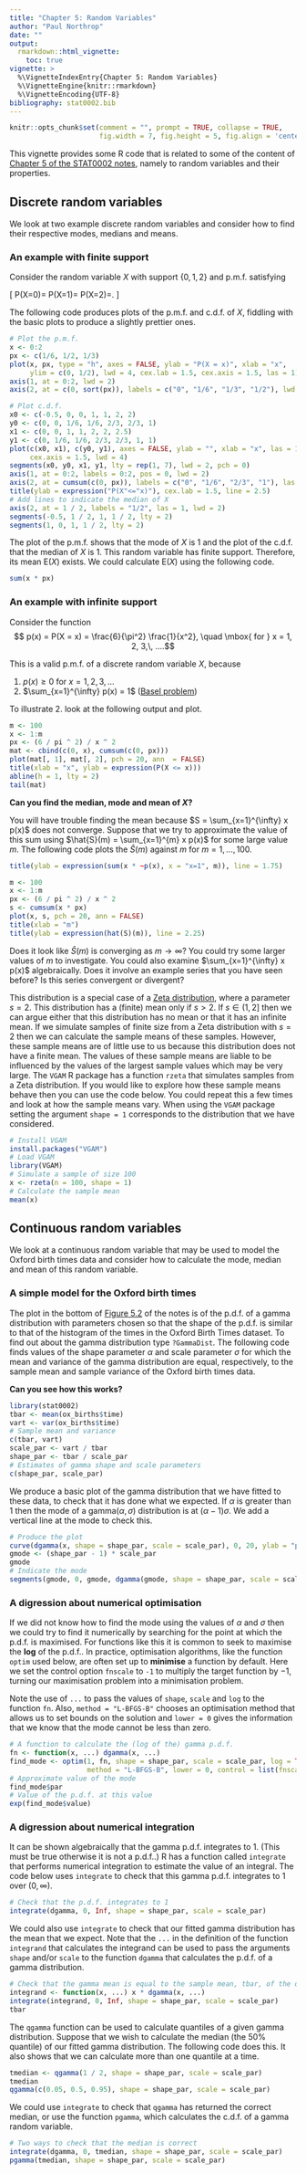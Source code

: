 ```yaml
---
title: "Chapter 5: Random Variables"
author: "Paul Northrop"
date: ""
output: 
  rmarkdown::html_vignette:
    toc: true
vignette: >
  %\VignetteIndexEntry{Chapter 5: Random Variables}
  %\VignetteEngine{knitr::rmarkdown}
  %\VignetteEncoding{UTF-8}
bibliography: stat0002.bib
---
```


```r
knitr::opts_chunk$set(comment = "", prompt = TRUE, collapse = TRUE,
                      fig.width = 7, fig.height = 5, fig.align = 'center')
```

This vignette provides some R code that is related to some of the content of [Chapter 5 of the STAT0002 notes](https://paulnorthrop.github.io/stat0002book/rvs.html), namely to random variables and their properties.

## Discrete random variables

We look at two example discrete random variables and consider how to find their respective modes, medians and means.

### An example with finite support

Consider the random variable $X$ with support $\{ 0, 1, 2 \}$ and p.m.f. satisfying

\[ P(X=0)=\frac16 \qquad  P(X=1)=\frac12 \qquad P(X=2)=\frac13. \]  

The following code produces plots of the p.m.f. and c.d.f. of $X$, fiddling with the basic plots to produce a slightly prettier ones.

```r
# Plot the p.m.f.
x <- 0:2
px <- c(1/6, 1/2, 1/3)
plot(x, px, type = "h", axes = FALSE, ylab = "P(X = x)", xlab = "x",
     ylim = c(0, 1/2), lwd = 4, cex.lab = 1.5, cex.axis = 1.5, las = 1)
axis(1, at = 0:2, lwd = 2)
axis(2, at = c(0, sort(px)), labels = c("0", "1/6", "1/3", "1/2"), lwd = 2)
```

```r
# Plot c.d.f.
x0 <- c(-0.5, 0, 0, 1, 1, 2, 2)
y0 <- c(0, 0, 1/6, 1/6, 2/3, 2/3, 1)
x1 <- c(0, 0, 1, 1, 2, 2, 2.5)
y1 <- c(0, 1/6, 1/6, 2/3, 2/3, 1, 1)
plot(c(x0, x1), c(y0, y1), axes = FALSE, ylab = "", xlab = "x", las = 1, type = "n", cex.lab = 1.5, 
     cex.axis = 1.5, lwd = 4)
segments(x0, y0, x1, y1, lty = rep(1, 7), lwd = 2, pch = 0)
axis(1, at = 0:2, labels = 0:2, pos = 0, lwd = 2)
axis(2, at = cumsum(c(0, px)), labels = c("0", "1/6", "2/3", "1"), las = 1, lwd = 2)
title(ylab = expression("P(X"<="x)"), cex.lab = 1.5, line = 2.5)
# Add lines to indicate the median of X
axis(2, at = 1 / 2, labels = "1/2", las = 1, lwd = 2)
segments(-0.5, 1 / 2, 1, 1 / 2, lty = 2)
segments(1, 0, 1, 1 / 2, lty = 2)
```

The plot of the p.m.f. shows that the mode of $X$ is 1 and the plot of the c.d.f. that the median of $X$ is 1. This random variable has finite support.  Therefore, its mean $\text{E}(X)$ exists.  We could calculate $\text{E}(X)$ using the following code.

```r
sum(x * px)
```

### An example with infinite support

Consider the function
$$ p(x) = P(X = x) = \frac{6}{\pi^2} \frac{1}{x^2}, \quad \mbox{ for } x = 1, 2, 3,\, ....$$

This is a valid p.m.f. of a discrete random variable $X$, because

1. $p(x) \geq 0$ for $x = 1, 2, 3,\, ...$
2. $\sum_{x=1}^{\infty} p(x) = 1$ ([Basel problem](https://en.wikipedia.org/wiki/Basel_problem))

To illustrate 2. look at the following output and plot.

```r
m <- 100
x <- 1:m
px <- (6 / pi ^ 2) / x ^ 2
mat <- cbind(c(0, x), cumsum(c(0, px)))
plot(mat[, 1], mat[, 2], pch = 20, ann  = FALSE)
title(xlab = "x", ylab = expression(P(X <= x)))
abline(h = 1, lty = 2)
tail(mat)
```

**Can you find the median, mode and mean of $X$?**

You will have trouble finding the mean because $S = \sum_{x=1}^{\infty} x p(x)$ does not converge.  Suppose that we try to approximate the value of this sum using $\hat{S}(m) = \sum_{x=1}^{m} x p(x)$ for some large value $m$.  The following code plots the $\hat{S}(m)$ against $m$ for $m = 1,..., 100$.

```r
title(ylab = expression(sum(x * ~p(x), x = "x=1", m)), line = 1.75)
```

```r
m <- 100
x <- 1:m
px <- (6 / pi ^ 2) / x ^ 2
s <- cumsum(x * px)
plot(x, s, pch = 20, ann = FALSE)
title(xlab = "m")
title(ylab = expression(hat(S)(m)), line = 2.25)
```

Does it look like $\hat{S}(m)$ is converging as $m \rightarrow \infty$? You could try some larger values of $m$ to investigate.  You could also examine $\sum_{x=1}^{\infty} x p(x)$ algebraically.  Does it involve an example series that you have seen before? Is this series convergent or divergent?

This distribution is a special case of a [Zeta distribution](https://en.wikipedia.org/wiki/Zeta_distribution), where a parameter $s= 2$.  This distribution has a (finite) mean only if $s > 2$. If $s \in (1, 2]$ then we can argue either that this distribution has no mean or that it has an infinite mean. If we simulate samples of finite size from a Zeta distribution with $s = 2$ then we can calculate the sample means of these samples.  However, these sample means are of little use to us because this distribution does not have a finite mean. The values of these sample means are liable to be influenced by the values of the largest sample values which may be very large.  The `VGAM` R package has a function `rzeta` that simulates samples from a Zeta distribution. If you would like to explore how these sample means behave then you can use the code below.  You could repeat this a few times and look at how the sample means vary. When using the `VGAM` package setting the argument `shape = 1` corresponds to the distribution that we have considered.

```r
# Install VGAM
install.packages("VGAM")
# Load VGAM
library(VGAM)
# Simulate a sample of size 100
x <- rzeta(n = 100, shape = 1)
# Calculate the sample mean
mean(x)
```

## Continuous random variables

We look at a continuous random variable that may be used to model the Oxford birth times data and consider how to calculate the mode, median and mean of this random variable.

### A simple model for the Oxford birth times

The plot in the bottom of [Figure 5.2](https://paulnorthrop.github.io/stat0002book/rvs.html#fig:oxshady) of the notes is of the p.d.f. of a gamma distribution with parameters chosen so that the shape of the p.d.f. is similar to that of the histogram of the times in the Oxford Birth Times dataset.  To find out about the gamma distribution type `?GammaDist`.  The following code finds values of the shape parameter $\alpha$ and scale parameter $\sigma$ for which the mean and variance of the gamma distribution are equal, respectively, to the sample mean and sample variance of the Oxford birth times data.  

**Can you see how this works?**

```r
library(stat0002)
tbar <- mean(ox_births$time)
vart <- var(ox_births$time)
# Sample mean and variance
c(tbar, vart)
scale_par <- vart / tbar
shape_par <- tbar / scale_par
# Estimates of gamma shape and scale parameters
c(shape_par, scale_par)
```

We produce a basic plot of the gamma distribution that we have fitted to these data, to check that it has done what we expected. If $\alpha$ is greater than 1 then the mode of a gamma($\alpha, \sigma$) distribution is at $(\alpha - 1) \sigma$. We add a vertical line at the mode to check this.

```r
# Produce the plot
curve(dgamma(x, shape = shape_par, scale = scale_par), 0, 20, ylab = "p.d.f.", xlab = "time (hours)")
gmode <- (shape_par - 1) * scale_par
gmode
# Indicate the mode
segments(gmode, 0, gmode, dgamma(gmode, shape = shape_par, scale = scale_par), lty =2)
```

### A digression about numerical optimisation

If we did not know how to find the mode using the values of $\alpha$ and $\sigma$ then we could try to find it numerically by searching for the point at which the p.d.f. is maximised. For functions like this it is common to seek to maximise the **log** of the p.d.f.. In practice, optimisation algorithms, like the function `optim` used below, are often set up to **minimise** a function by default.  Here we set the control option `fnscale` to `-1` to multiply the target function by $-1$, turning our maximisation problem into a minimisation problem.  

Note the use of `...` to pass the values of `shape`, `scale` and `log` to the function `fn`. Also, `method = "L-BFGS-B"` chooses an optimisation method that allows us to set bounds on the solution and `lower = 0` gives the information that we know that the mode cannot be less than zero.

```r
# A function to calculate the (log of the) gamma p.d.f.
fn <- function(x, ...) dgamma(x, ...)
find_mode <- optim(1, fn, shape = shape_par, scale = scale_par, log = TRUE, 
                   method = "L-BFGS-B", lower = 0, control = list(fnscale = -1))
# Approximate value of the mode
find_mode$par
# Value of the p.d.f. at this value
exp(find_mode$value)
```

### A digression about numerical integration

It can be shown algebraically that the gamma p.d.f. integrates to 1.  (This must be true otherwise it is not a p.d.f..) R has a function called `integrate` that performs numerical integration to estimate the value of an integral.  The code below uses `integrate` to check that this gamma p.d.f. integrates to 1 over $(0, \infty)$.

```r
# Check that the p.d.f. integrates to 1
integrate(dgamma, 0, Inf, shape = shape_par, scale = scale_par)
```

We could also use `integrate` to check that our fitted gamma distribution has the mean that we expect. Note that the `...` in the definition of the function `integrand` that calculates the integrand can be used to pass the arguments `shape` and/or `scale` to the function `dgamma` that calculates the p.d.f. of a gamma distribution.

```r
# Check that the gamma mean is equal to the sample mean, tbar, of the data
integrand <- function(x, ...) x * dgamma(x, ...)
integrate(integrand, 0, Inf, shape = shape_par, scale = scale_par)
tbar
```

The `qgamma` function can be used to calculate quantiles of a given gamma distribution.  Suppose that we wish to calculate the median (the $50\%$ quantile) of our fitted gamma distribution.  The following code does this.  It also shows that we can calculate more than one quantile at a time.

```r
tmedian <- qgamma(1 / 2, shape = shape_par, scale = scale_par)
tmedian
qgamma(c(0.05, 0.5, 0.95), shape = shape_par, scale = scale_par)
```

We could use `integrate` to check that `qgamma` has returned the correct median, or use the function `pgamma`, which calculates the c.d.f. of a gamma random variable.

```r
# Two ways to check that the median is correct
integrate(dgamma, 0, tmedian, shape = shape_par, scale = scale_par)
pgamma(tmedian, shape = shape_par, scale = scale_par)
```

<script type="text/x-mathjax-config">
   MathJax.Hub.Config({  "HTML-CSS": { minScaleAdjust: 125, availableFonts: [] }  });
</script>
